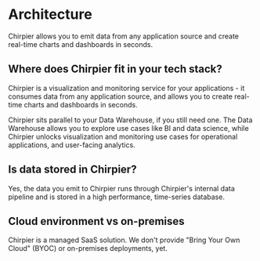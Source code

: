 # Architecture

Chirpier allows you to emit data from any application source and create real-time charts and dashboards in seconds.

## Where does Chirpier fit in your tech stack?

Chirpier is a visualization and monitoring service for your applications - it consumes data from any application source, and allows you to create real-time charts and dashboards in seconds.

Chirpier sits parallel to your Data Warehouse, if you still need one. The Data Warehouse allows you to explore use cases like BI and data science, while Chirpier unlocks visualization and monitoring use cases for operational applications, and user-facing analytics.

## Is data stored in Chirpier?

Yes, the data you emit to Chirpier runs through Chirpier's internal data pipeline and is stored in a high performance, time-series database.

## Cloud environment vs on-premises

Chirpier is a managed SaaS solution. We don't provide "Bring Your Own Cloud" (BYOC) or on-premises deployments, yet.
